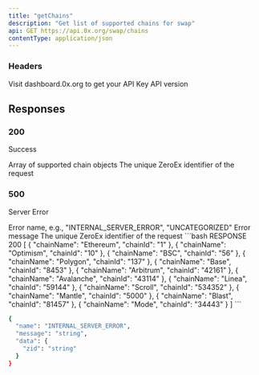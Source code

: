 ```yaml
---
title: "getChains"
description: "Get list of supported chains for swap"
api: GET https://api.0x.org/swap/chains
contentType: application/json
---
```


### Headers
<ParamField path="0x-api-key" type="string" required>
Visit dashboard.0x.org to get your API Key
</ParamField>

<ParamField path="0x-version" type="string" required>
API version
</ParamField>

## Responses

### 200
Success

<Expandable title="Response body">
<ResponseField name="chains" type="array" required>
Array of supported chain objects
</ResponseField>
<ResponseField name="zid" type="string" required>
The unique ZeroEx identifier of the request
</ResponseField>
</Expandable>


### 500
Server Error

<Expandable title="Response body">
<ResponseField name="name" type="string" required>
Error name, e.g., "INTERNAL_SERVER_ERROR", "UNCATEGORIZED"
</ResponseField>

<ResponseField name="message" type="string" required>
Error message
</ResponseField>

<ResponseField name="data" type="object" required>
<Expandable>
<ResponseField name="zid" type="string" required>
The unique ZeroEx identifier of the request
</ResponseField>
</Expandable>
</ResponseField>
</Expandable>


<ResponseExample>
```bash RESPONSE 200
[
  {
    "chainName": "Ethereum",
    "chainId": "1"
  },
  {
    "chainName": "Optimism",
    "chainId": "10"
  },
  {
    "chainName": "BSC",
    "chainId": "56"
  },
  {
    "chainName": "Polygon",
    "chainId": "137"
  },
  {
    "chainName": "Base",
    "chainId": "8453"
  },
  {
    "chainName": "Arbitrum",
    "chainId": "42161"
  },
  {
    "chainName": "Avalanche",
    "chainId": "43114"
  },
  {
    "chainName": "Linea",
    "chainId": "59144"
  },
  {
    "chainName": "Scroll",
    "chainId": "534352"
  },
  {
    "chainName": "Mantle",
    "chainId": "5000"
  },
  {
    "chainName": "Blast",
    "chainId": "81457"
  },
  {
    "chainName": "Mode",
    "chainId": "34443"
  }
]
```



```bash RESPONSE 500
{
  "name": "INTERNAL_SERVER_ERROR",
  "message": "string",
  "data": {
    "zid": "string"
  }
}
```
</ResponseExample>